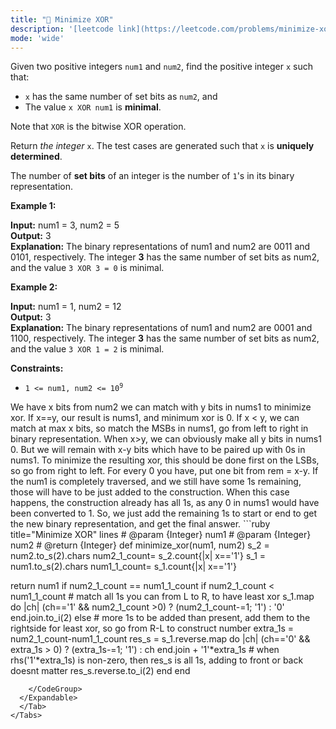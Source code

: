 ```yaml
---
title: "🧀 Minimize XOR"
description: '[leetcode link](https://leetcode.com/problems/minimize-xor/description/)'
mode: 'wide'
---
```

<Tabs>
  <Tab title="Question" icon="circle-question" iconType="regular">
    <Card>
      <p>Given two positive integers <code>num1</code> and <code>num2</code>, find the positive integer <code>x</code> such that:</p>  <ul>  <li><code>x</code> has the same number of set bits as <code>num2</code>, and</li>  <li>The value <code>x XOR num1</code> is <strong>minimal</strong>.</li> </ul>  <p>Note that <code>XOR</code> is the bitwise XOR operation.</p>  <p>Return <em>the integer </em><code>x</code>. The test cases are generated such that <code>x</code> is <strong>uniquely determined</strong>.</p>  <p>The number of <strong>set bits</strong> of an integer is the number of <code>1</code>&#39;s in its binary representation.</p>   <p><strong class="example">Example 1:</strong></p>   <strong>Input:</strong> num1 = 3, num2 = 5 <br/> <strong>Output:</strong> 3 <br/> <strong>Explanation:</strong> The binary representations of num1 and num2 are 0011 and 0101, respectively. The integer <strong>3</strong> has the same number of set bits as num2, and the value <code>3 XOR 3 = 0</code> is minimal.   <p><strong class="example">Example 2:</strong></p>   <strong>Input:</strong> num1 = 1, num2 = 12 <br/> <strong>Output:</strong> 3 <br/> <strong>Explanation:</strong> The binary representations of num1 and num2 are 0001 and 1100, respectively. The integer <strong>3</strong> has the same number of set bits as num2, and the value <code>3 XOR 1 = 2</code> is minimal.    <p><strong>Constraints:</strong></p>  <ul>  <li><code>1 &lt;= num1, num2 &lt;= 10<sup>9</sup></code></li> </ul> 
    </Card>
  </Tab>
  <Tab title="Solution" icon="lightbulb" iconType="regular" >
    <Card>
      We have x bits from num2 we can match with y bits in nums1 to minimize xor. If x==y, our result is nums1, and minimum xor is 0. If x &lt; y, we can match at max x bits, so match the MSBs in nums1, go from left to right in binary representation. When x&gt;y, we can obviously make all y bits in nums1 0. But we will remain with x-y bits which have to be paired up with 0s in nums1. To minimize the resulting xor, this should be done first on the LSBs, so go from right to left. For every 0 you have, put one bit from rem = x-y. If the num1 is completely traversed, and we still have some 1s remaining, those will have to be just added to the construction. When this case happens, the construction already has all 1s, as any 0 in nums1 would have been converted to 1. So, we just add the remaining 1s to start or end to get the new binary representation, and get the final answer.
</Card>
  <Expandable title="code">
    <CodeGroup dropdown>
```ruby title="Minimize XOR" lines
# @param {Integer} num1
# @param {Integer} num2
# @return {Integer}
def minimize_xor(num1, num2)
  s_2 = num2.to_s(2).chars
  num2_1_count= s_2.count{|x| x=='1'}
  s_1 = num1.to_s(2).chars
  num1_1_count= s_1.count{|x| x=='1'}
  
  return num1 if num2_1_count == num1_1_count
  if num2_1_count < num1_1_count # match all 1s you can from L to R, to have least xor
    s_1.map do |ch|
      (ch=='1' && num2_1_count >0) ? (num2_1_count-=1; '1') : '0'
    end.join.to_i(2)
  else 
    # more 1s to be added than present, add them to the rightside for least xor, so go from R-L to construct number
    extra_1s = num2_1_count-num1_1_count
    res_s = s_1.reverse.map do |ch|
      (ch=='0' && extra_1s > 0) ? (extra_1s-=1; '1') : ch
    end.join + '1'*extra_1s # when rhs('1'*extra_1s) is non-zero, then res_s is all 1s, adding to front or back doesnt matter
    res_s.reverse.to_i(2)
  end
end
```
    </CodeGroup>
  </Expandable>
  </Tab>
</Tabs>
